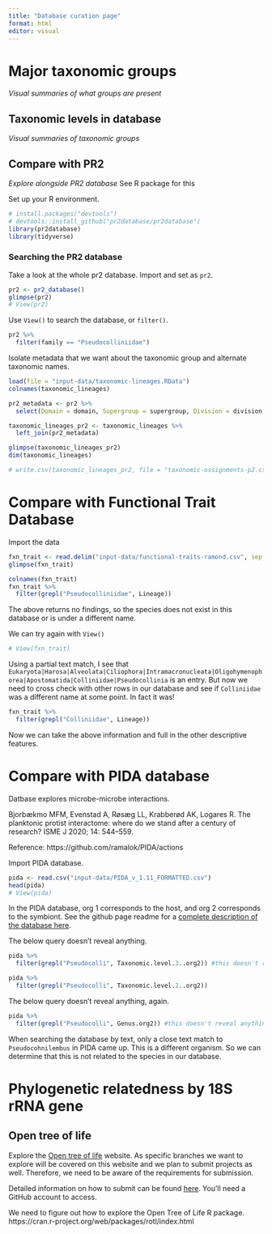```yaml
---
title: "Database curation page"
format: html
editor: visual
---
```


# Major taxonomic groups

*Visual summaries of what groups are present*

## Taxonomic levels in database

*Visual summaries of taxonomic groups*

## Compare with PR2

*Explore alongside PR2 database* See R package for this

Set up your R environment.

```r
# install.packages("devtools")
# devtools::install_github("pr2database/pr2database")
library(pr2database)
library(tidyverse)
```

### Searching the PR2 database

Take a look at the whole pr2 database. Import and set as `pr2`.

```r
pr2 <- pr2_database()
glimpse(pr2)
# View(pr2)
```

Use `View()` to search the database, or `filter()`.

```r
pr2 %>% 
  filter(family == "Pseudocolliniidae")
```

Isolate metadata that we want about the taxonomic group and alternate taxonomic names.

```r
load(file = "input-data/taxonomic-lineages.RData")
colnames(taxonomic_lineages)
```

```r
pr2_metadata <- pr2 %>% 
  select(Domain = domain, Supergroup = supergroup, Division = division, Phylum = subdivision, Class = class, Order = order, Family = family, Genus = genus, Species = species, gb_taxonomy, metadata_remark, eukribo_UniEuk_taxonomy_string, silva_taxonomy, species_url)
```

```r
taxonomic_lineages_pr2 <- taxonomic_lineages %>% 
  left_join(pr2_metadata)
```

```r
glimpse(taxonomic_lineages_pr2)
dim(taxonomic_lineages)
```

```r
# write.csv(taxonomic_lineages_pr2, file = "taxonomic-assignments-p2.csv")
```

# Compare with Functional Trait Database

Import the data

```r
fxn_trait <- read.delim("input-data/functional-traits-ramond.csv", sep = ";")
glimpse(fxn_trait)
```

```r
colnames(fxn_trait)
fxn_trait %>% 
  filter(grepl("Pseudocolliniidae", Lineage))
```

The above returns no findings, so the species does not exist in this database or is under a different name.

We can try again with `View()`

```r
# View(fxn_trait)
```

Using a partial text match, I see that `Eukaryota|Harosa|Alveolata|Ciliophora|Intramacronucleata|Oligohymenophorea|Apostomatida|Colliniidae|Pseudocollinia` is an entry. But now we need to cross check with other rows in our database and see if `Colliniidae` was a different name at some point. In fact it was!

```r
fxn_trait %>% 
  filter(grepl("Colliniidae", Lineage))
```

Now we can take the above information and full in the other descriptive features.

# Compare with PIDA database

Datbase explores microbe-microbe interactions.

Bjorbækmo MFM, Evenstad A, Røsæg LL, Krabberød AK, Logares R. The planktonic protist interactome: where do we stand after a century of research? ISME J 2020; 14: 544--559.

Reference: https://github.com/ramalok/PIDA/actions

Import PIDA database.

```r
pida <- read.csv("input-data/PIDA_v_1.11_FORMATTED.csv")
head(pida)
# View(pida)
```

In the PIDA database, org 1 corresponds to the host, and org 2 corresponds to the symbiont. See the github page readme for a [complete description of the database here](https://github.com/ramalok/PIDA?tab=readme-ov-file#columns-).

The below query doesn't reveal anything.

```r
pida %>% 
  filter(grepl("Pseudocolli", Taxonomic.level.3..org2)) #this doesn't reveal anything.

pida %>% 
  filter(grepl("Pseudocolli", Taxonomic.level.2..org2))
```

The below query doesn't reveal anything, again.

```r
pida %>% 
  filter(grepl("Pseudocolli", Genus.org2)) #this doesn't reveal anything.
```

When searching the database by text, only a close text match to `Pseudocohnilembus` in PIDA came up. This is a different organism. So we can determine that this is not related to the species in our database.

# Phylogenetic relatedness by 18S rRNA gene

## Open tree of life

Explore the [Open tree of life](https://tree.opentreeoflife.org/opentree/argus/opentree14.9@ott93302) website. As specific branches we want to explore will be covered on this website and we plan to submit projects as well. Therefore, we need to be aware of the requirements for submission.

Detailed information on how to submit can be found [here](https://github.com/OpenTreeOfLife/opentree/wiki/Submitting-phylogenies-to-Open-Tree-of-Life). You'll need a GitHub account to access.

We need to figure out how to explore the Open Tree of Life R package. https://cran.r-project.org/web/packages/rotl/index.html
